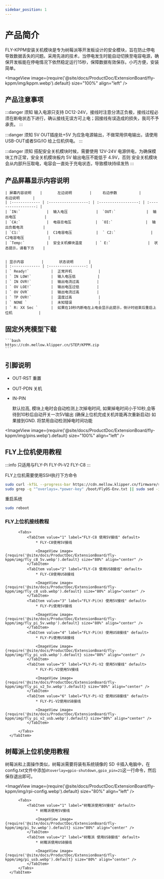 ```yaml
---
sidebar_position: 1
---
```







# 产品简介

  FLY-KPPM安装关机模块是专为树莓派等开发板设计的安全模块，旨在防止停电导致数据丢失的问题。采用先进的技术，当停电发生时能自动切换至电容电源，确保开发板能在停电情况下依然稳定运行15秒，保障数据有效保存。小巧方便，安装简单。

  <ImageView image={require('@site/docs/ProductDoc/ExtensionBoard/fly-kppm/img/kppm.webp').default} size="100%" align="left" />


## 产品注意事项

  :::danger 须知
  输入电源只支持 DC12-24V，接线时注意分清正负极，接线过程必须在断电状态下进行，确认接线无误方可上电；因接线有误造成的损失，我司不予承责。
  :::

  :::danger 须知
  5V OUT插座处+5V 为应急电源输出，不做常用供电输出，请使用 USB-OUT或者SIG/IO 给上位机供电。
  :::

  :::danger 须知
  搭配安全关机模块时候，需要使用 12V-24V 电源供电，为确保模块工作正常，安全关机模块板内 5V 输出电压不能低于 4.9V，否则 安全关机模块 会从内部升压取电，电容会一直处于充电状态，导致模块持续发热
  :::


## 产品屏幕显示内容说明


    | 屏幕内容说明    |       左边说明        |     右边参数          |        右边说明      |
    | :------------- | :------------------: | :------------------: | :------------------: |
    | `IN:`            |  输入电压             |  `OUT:`              |  输出电压             |
    | `CA:`            |  电容总电压           |  `OI:`               |  输出负载电流         |
    | `C1:`            |  C1电容电压           |  ` C2:`                |  C2电容电压           | 
    | `Temp:`          |  安全关机模块温度      | ` E:`                 |  状态提示，请看下方    | 


    | 显示内容        |       状态说明       |
    | :------------- | :-----------------: | 
    | ` Ready!`          |  正常开机            |
    | ` IN LOW!`         |  输入电压低          |
    | ` IN OVR!`         |  输出电流过高        |
    | ` OV LOE!`         |  输出电压过低        |
    | ` OV OVR`          |  输出电流过高        |
    | ` TP OVR!`         |  温度过高            |
    | ` NONE `           |  未知错误            |
    | ` R: XX Sec `      |  如果在10秒内断电在上电会显示此提示，倒计时结束后重启上位机            |

## 固定外壳模型下载

    ```bash
    https://cdn.mellow.klipper.cn/STEP/KPPM.zip
    ```

## 引脚说明

  * OUT-RST 重置
  * OUT-PDN 关机

  * IN-PIN 

    默认拉高, 模块上电时会自动检测上次掉电时间, 
  如果掉电时间小于10秒,会等待到10秒后自动开关一次5V输出 (确保上位机完成关机并能再次重新启动)
  如果接到GND. 将禁用自动检测掉电时间功能

  <ImageView image={require('@site/docs/ProductDoc/ExtensionBoard/fly-kppm/img/pins.webp').default} size="100%" align="left" />

## FLY上位机使用教程

  :::info
  只适用与FLY-Pi FLY-Pi-V2 FLY-C8
  :::

  FLY上位机需要使用SSH执行下方命令

  ```bash
  sudo curl -kfSL --progress-bar https://cdn.mellow.klipper.cn/firmware/sun50i-h5-power-key.dtbo -o /boot/dtb/allwinner/overlay/sun50i-h5-power-key.dtbo
  sudo grep -q "^overlays=.*power-key" /boot/FlyOS-Env.txt || sudo sed -i '/^overlays=/ s/$/ power-key/' /boot/FlyOS-Env.txt
  ```

  重启系统

  ```bash
  sudo reboot
  ```
  
### FLY上位机接线教程

  <Tabs>
      <TabItem value="serial" label="FLY上位机接线教程" default>

          <Tabs>
              <TabItem value="1" label="FLY-C8 使用5V接线" default>
                  * FLY-C8使用5V接线

                  <ImageView image={require('@site/docs/ProductDoc/ExtensionBoard/fly-kppm/img/fly_c8_5v.webp').default} size="80%" align="center" />
              </TabItem>
              <TabItem value="2" label="FLY-C8 使用USB接线" default>
                  * FLY-C8使用USB接线

                  <ImageView image={require('@site/docs/ProductDoc/ExtensionBoard/fly-kppm/img/fly_c8_usb.webp').default} size="80%" align="center" />
              </TabItem>
              <TabItem value="3" label="FLY-Pi(π) 使用5V接线" default>
                  * FLY-Pi使用5V接线

                  <ImageView image={require('@site/docs/ProductDoc/ExtensionBoard/fly-kppm/img/fly_pi_5v.webp').default} size="80%" align="center" />
              </TabItem>
              <TabItem value="4" label="FLY-Pi(π) 使用USB接线" default>
                  * FLY-Pi使用USB接线

                  <ImageView image={require('@site/docs/ProductDoc/ExtensionBoard/fly-kppm/img/fly_pi_usb.webp').default} size="80%" align="center" />
              </TabItem>
              <TabItem value="5" label="FLY-Pi-V2 使用5V接线" default>
                  * FLY-Pi-V2使用5V接线

                  <ImageView image={require('@site/docs/ProductDoc/ExtensionBoard/fly-kppm/img/fly_pi_v2_5v.webp').default} size="80%" align="center" />
              </TabItem>
              <TabItem value="6" label="FLY-Pi-V2 使用USB接线" default>
                  * FLY-Pi-V2使用USB接线

                  <ImageView image={require('@site/docs/ProductDoc/ExtensionBoard/fly-kppm/img/fly_pi_v2_usb.webp').default} size="80%" align="center" />
              </TabItem>
            
          </Tabs>
      </TabItem>
  </Tabs>

## 树莓派上位机使用教程

  树莓派和上面操作类似，树莓派需要将装有系统镜像的 SD 卡插入电脑中，在config.txt文件中添加`dtoverlay=gpio-shutdown,gpio_pin=21`这一行命令，然后保存退出即可。

  <ImageView image={require('@site/docs/ProductDoc/ExtensionBoard/fly-kppm/img/rpi-config.webp').default} size="80%" align="left" />

  

  <Tabs>
      <TabItem value="serial" label="树莓派上位机接线教程" default>

          <Tabs>
              <TabItem value="1" label="树莓派使用5V接线" default>
                  * 树莓派使用5V接线

                  <ImageView image={require('@site/docs/ProductDoc/ExtensionBoard/fly-kppm/img/pi_5v.webp').default} size="80%" align="center" />
              </TabItem>
              <TabItem value="2" label="树莓派 使用USB接线" default>
                  * 树莓派使用USB接线

                  <ImageView image={require('@site/docs/ProductDoc/ExtensionBoard/fly-kppm/img/pi_usb.webp').default} size="80%" align="center" />
              </TabItem>
          </Tabs>
      </TabItem>
  </Tabs>